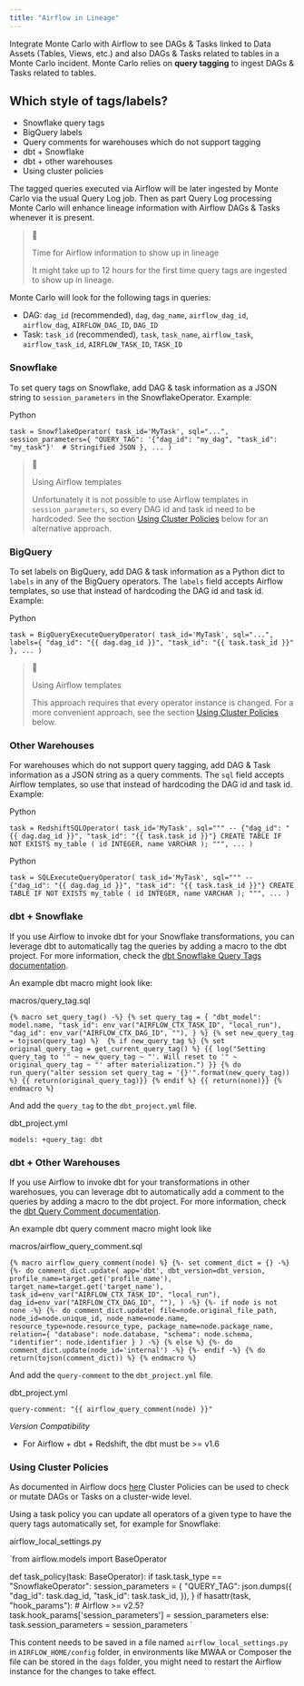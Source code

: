 ```yaml
---
title: "Airflow in Lineage"
---
```


Integrate Monte Carlo with Airflow to see DAGs & Tasks linked to Data Assets (Tables, Views, etc.) and also DAGs & Tasks related to tables in a Monte Carlo incident. Monte Carlo relies on **query tagging** to ingest DAGs & Tasks related to tables.

## Which style of tags/labels?

* Snowflake query tags
* BigQuery labels
* Query comments for warehouses which do not support tagging
* dbt + Snowflake
* dbt + other warehouses
* Using cluster policies

The tagged queries executed via Airflow will be later ingested by Monte Carlo via the usual Query Log job. Then as part Query Log processing Monte Carlo will enhance lineage information with Airflow DAGs & Tasks whenever it is present.

> 📘
> 
> Time for Airflow information to show up in lineage
> 
> It might take up to 12 hours for the first time query tags are ingested to show up in lineage.

Monte Carlo will look for the following tags in queries:

* DAG: `dag_id` (recommended), `dag`, `dag_name`, `airflow_dag_id`, `airflow_dag`, `AIRFLOW_DAG_ID`, `DAG_ID`
* Task: `task_id` (recommended), `task`, `task_name`, `airflow_task`, `airflow_task_id`, `AIRFLOW_TASK_ID`, `TASK_ID`

### Snowflake

To set query tags on Snowflake, add DAG & task information as a JSON string to `session_parameters` in the SnowflakeOperator. Example:

Python

`task = SnowflakeOperator(
    task_id='MyTask',
    sql="...",
    session_parameters={
        "QUERY_TAG": '{"dag_id": "my_dag", "task_id": "my_task"}'  # Stringified JSON
    },
    ...
)
`

> 📘
> 
> Using Airflow templates
> 
> Unfortunately it is not possible to use Airflow templates in `session_parameters`, so every DAG id and task id need to be hardcoded. See the section [Using Cluster Policies](#using-cluster-policies) below for an alternative approach.

### BigQuery

To set labels on BigQuery, add DAG & task information as a Python dict to `labels` in any of the BigQuery operators. The `labels` field accepts Airflow templates, so use that instead of hardcoding the DAG id and task id. Example:

Python

`task = BigQueryExecuteQueryOperator(
    task_id='MyTask',
    sql="...",
    labels={
		    "dag_id": "{{ dag.dag_id }}",
		    "task_id": "{{ task.task_id }}"
	  },
    ...
)
`

> 📘
> 
> Using Airflow templates
> 
> This approach requires that every operator instance is changed. For a more convenient approach, see the section [Using Cluster Policies](#using-cluster-policies) below.

### Other Warehouses

For warehouses which do not support query tagging, add DAG & Task information as a JSON string as a query comments. The `sql` field accepts Airflow templates, so use that instead of hardcoding the DAG id and task id. Example:

Python

`task = RedshiftSQLOperator(
    task_id='MyTask',
    sql="""
        -- {"dag_id": "{{ dag.dag_id }}", "task_id": "{{ task.task_id }}"}
        CREATE TABLE IF NOT EXISTS my_table (
            id INTEGER,
            name VARCHAR
        );
        """,
    ...
)
`

Python

`task = SQLExecuteQueryOperator(
    task_id='MyTask',
    sql="""
        -- {"dag_id": "{{ dag.dag_id }}", "task_id": "{{ task.task_id }}"}
        CREATE TABLE IF NOT EXISTS my_table (
            id INTEGER,
            name VARCHAR
        );
        """,
    ...
)
`

### dbt + Snowflake

If you use Airflow to invoke dbt for your Snowflake transformations, you can leverage dbt to automatically tag the queries by adding a macro to the dbt project. For more information, check the [dbt Snowflake Query Tags documentation](https://docs.getdbt.com/reference/resource-configs/snowflake-configs#query-tags).

An example dbt macro might look like:

macros/query\_tag.sql

`{% macro set_query_tag() -%}
  {% set query_tag = {
    "dbt_model": model.name,
    "task_id": env_var("AIRFLOW_CTX_TASK_ID", "local_run"),
    "dag_id": env_var("AIRFLOW_CTX_DAG_ID", ""),
  } %}
  {% set new_query_tag = tojson(query_tag) %} 
  {% if new_query_tag %}
    {% set original_query_tag = get_current_query_tag() %}
    {{ log("Setting query_tag to '" ~ new_query_tag ~ "'. Will reset to '" ~ original_query_tag ~ "' after materialization.") }}
    {% do run_query("alter session set query_tag = '{}'".format(new_query_tag)) %}
    {{ return(original_query_tag)}}
  {% endif %}
  {{ return(none)}}
{% endmacro %}
`

And add the `query_tag` to the `dbt_project.yml` file.

dbt\_project.yml

`models:
  +query_tag: dbt
`

### dbt + Other Warehouses

If you use Airflow to invoke dbt for your transformations in other warehosues, you can leverage dbt to automatically add a comment to the queries by adding a macro to the dbt project. For more information, check the [dbt Query Comment documentation](https://docs.getdbt.com/reference/project-configs/query-comment).

An example dbt query comment macro might look like

macros/airflow\_query\_comment.sql

`{% macro airflow_query_comment(node) %}
    {%- set comment_dict = {} -%}
    {%- do comment_dict.update(
        app='dbt',
        dbt_version=dbt_version,
        profile_name=target.get('profile_name'),
        target_name=target.get('target_name'),
        task_id=env_var("AIRFLOW_CTX_TASK_ID", "local_run"),
        dag_id=env_var("AIRFLOW_CTX_DAG_ID", ""),
    ) -%}
    {%- if node is not none -%}
      {%- do comment_dict.update(
        file=node.original_file_path,
        node_id=node.unique_id,
        node_name=node.name,
        resource_type=node.resource_type,
        package_name=node.package_name,
        relation={
            "database": node.database,
            "schema": node.schema,
            "identifier": node.identifier
        }
      ) -%}
    {% else %}
      {%- do comment_dict.update(node_id='internal') -%}
    {%- endif -%}
    {% do return(tojson(comment_dict)) %}
{% endmacro %}
`

And add the `query-comment` to the `dbt_project.yml` file.

dbt\_project.yml

`query-comment: "{{ airflow_query_comment(node) }}"
`

_Version Compatibility_

* For Airflow + dbt + Redshift, the dbt must be >= v1.6

### Using Cluster Policies

As documented in Airflow docs [here](https://airflow.apache.org/docs/apache-airflow/stable/administration-and-deployment/cluster-policies.html) Cluster Policies can be used to check or mutate DAGs or Tasks on a cluster-wide level.

Using a task policy you can update all operators of a given type to have the query tags automatically set, for example for Snowflake:

airflow\_local\_settings.py

`from airflow.models import BaseOperator

def task_policy(task: BaseOperator):
	if task.task_type == "SnowflakeOperator":
		session_parameters = {
			"QUERY_TAG": json.dumps({
				"dag_id": task.dag_id,
				"task_id": task.task_id,
			}),
		}
		if hasattr(task, "hook_params"):  # Airflow >= v2.5?
			task.hook_params['session_parameters'] = session_parameters
		else:
			task.session_parameters = session_parameters
`

This content needs to be saved in a file named `airflow_local_settings.py` in `AIRFLOW_HOME/config` folder, in environments like MWAA or Composer the file can be stored in the `dags` folder, you might need to restart the Airflow instance for the changes to take effect.